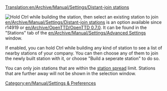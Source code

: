 [[Translation:en/Archive/Manual/Settings/Distant-join stations]]
[[Category:en/Manual/Settings & Preferences]]

[[File:en/Archive/Manual/Settings/Distant-join.png|thumb|Hold Ctrl while building the station, then select an existing station to join]]
[[en/Archive/Manual/Settings/Distant-join stations]] is an option available since r14919 or [[en/Archive/OpenTTD/OpenTTD 0.7.0]].
It can be found in the "Stations" tab of the [[en/Archive/Manual/Settings/Advanced Settings]] window.

If enabled, you can hold Ctrl while building any kind of station to see a list of nearby stations of your company. You can then choose any of them to join the newly built station with it, or choose "Build a seperate station" to do so.

You can only join stations that are within the [[en/Archive/Manual/Settings/Change station spread|station spread]] limit. Stations that are further away will not be shown in the selection window.
